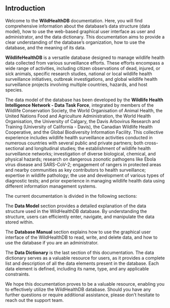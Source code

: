 ## Introduction {.unnumbered}

Welcome to the **WildHealthDB** documentation. Here, you will find comprehensive information about the database's data structure (data model), how to use the web-based graphical user interface as user and administrator, and the data dictionary. This documentation aims to provide a clear understanding of the database's organization, how to use the database, and the meaning of its data.

**WildlifeHealthDB** is a versatile database designed to manage wildlife health data collected from various surveillance efforts. These efforts encompass a wide range of activities, including citizen observations of dead, injured, or sick animals, specific research studies, national or local wildlife health surveillance initiatives, outbreak investigations, and global wildlife health surveillance projects involving multiple countries, hazards, and host species.

The data model of the database has been developed by the **Wildlife Health Intelligence Network - Data Task Force**, integrated by members of the Wildlife Conservation Society, the World Organisation of Animal Health, the United Nations Food and Agriculture Administration, the World Health Organisation, the University of Calgary, the Davis Arbovirus Research and Training (University of California - Davis), the Canadian Wildlife Health Cooperative, and the Global Biodiversity Information Facility. This collective experience includes wildlife health surveillance activities conducted in numerous countries with several public and private partners; both cross-sectional and longitudinal studies; the establishment of wildlife health surveillance networks; investigation of diverse biological, chemical, and physical hazards; research on dangerous zoonotic pathogens like Ebola virus disease and SARS-CoV-2; engagement of rangers in protected areas and nearby communities as key contributors to health surveillance; expertise in wildlife pathology; the use and development of various types of diagnostic tests; and prior experience in managing wildlife health data using different information management systems. 

The current documentation is divided in the following sections:

The **Data Model** section provides a detailed explanation of the data structure used in the WildHealthDB database. By understanding the structure, users can efficiently enter, navigate, and manipulate the data stored within.

The **Database Manual** section explains how to use the graphical user interface of the WildHealthDB to read, write, and delete data, and how to use the database if you are an administrator.

The **Data Dictionary** is the last section of this documentation. The data dictionary serves as a valuable resource for users, as it provides a complete list and description of all the data elements present in the database. Each data element is defined, including its name, type, and any applicable constraints.

We hope this documentation proves to be a valuable resource, enabling you to effectively utilize the WildHealthDB database. Should you have any further questions or require additional assistance, please don't hesitate to reach out the support team.
